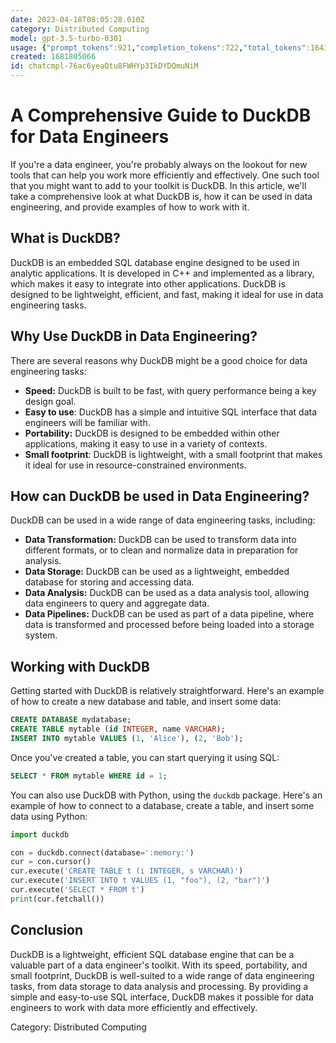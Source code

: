 ```yaml
---
date: 2023-04-18T08:05:28.010Z
category: Distributed Computing
model: gpt-3.5-turbo-0301
usage: {"prompt_tokens":921,"completion_tokens":722,"total_tokens":1643}
created: 1681805066
id: chatcmpl-76ac6yeaQtu8FWHYp3IkDYDQmuNiM
---
```


# A Comprehensive Guide to DuckDB for Data Engineers

If you're a data engineer, you're probably always on the lookout for new tools that can help you work more efficiently and effectively. One such tool that you might want to add to your toolkit is DuckDB. In this article, we'll take a comprehensive look at what DuckDB is, how it can be used in data engineering, and provide examples of how to work with it.

## What is DuckDB?

DuckDB is an embedded SQL database engine designed to be used in analytic applications. It is developed in C++ and implemented as a library, which makes it easy to integrate into other applications. DuckDB is designed to be lightweight, efficient, and fast, making it ideal for use in data engineering tasks.

## Why Use DuckDB in Data Engineering?

There are several reasons why DuckDB might be a good choice for data engineering tasks:

- **Speed:** DuckDB is built to be fast, with query performance being a key design goal.
- **Easy to use**: DuckDB has a simple and intuitive SQL interface that data engineers will be familiar with.
- **Portability:** DuckDB is designed to be embedded within other applications, making it easy to use in a variety of contexts.
- **Small footprint**: DuckDB is lightweight, with a small footprint that makes it ideal for use in resource-constrained environments.

## How can DuckDB be used in Data Engineering?

DuckDB can be used in a wide range of data engineering tasks, including:

- **Data Transformation:** DuckDB can be used to transform data into different formats, or to clean and normalize data in preparation for analysis.
- **Data Storage:** DuckDB can be used as a lightweight, embedded database for storing and accessing data.
- **Data Analysis:** DuckDB can be used as a data analysis tool, allowing data engineers to query and aggregate data.
- **Data Pipelines:** DuckDB can be used as part of a data pipeline, where data is transformed and processed before being loaded into a storage system.

## Working with DuckDB

Getting started with DuckDB is relatively straightforward. Here's an example of how to create a new database and table, and insert some data:

```sql
CREATE DATABASE mydatabase;
CREATE TABLE mytable (id INTEGER, name VARCHAR);
INSERT INTO mytable VALUES (1, 'Alice'), (2, 'Bob');
```

Once you've created a table, you can start querying it using SQL:

```sql
SELECT * FROM mytable WHERE id = 1;
```

You can also use DuckDB with Python, using the `duckdb` package. Here's an example of how to connect to a database, create a table, and insert some data using Python:

```python
import duckdb

con = duckdb.connect(database=':memory:')
cur = con.cursor()
cur.execute('CREATE TABLE t (i INTEGER, s VARCHAR)')
cur.execute('INSERT INTO t VALUES (1, "foo"), (2, "bar")')
cur.execute('SELECT * FROM t')
print(cur.fetchall())
```

## Conclusion

DuckDB is a lightweight, efficient SQL database engine that can be a valuable part of a data engineer's toolkit. With its speed, portability, and small footprint, DuckDB is well-suited to a wide range of data engineering tasks, from data storage to data analysis and processing. By providing a simple and easy-to-use SQL interface, DuckDB makes it possible for data engineers to work with data more efficiently and effectively. 

Category: Distributed Computing